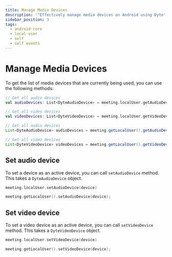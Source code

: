 ```yaml
---
title: Manage Media Devices
description: '"Effectively manage media devices on Android using Dyte''s documentation'
sidebar_position: 3
tags:
  - android-core
  - local-user
  - self
  - self events
---
```


# Manage Media Devices

To get the list of media devices that are currently being used, you can
use the following methods:

<Tabs groupId="android-core-local-user">
  <TabItem value="kotlin" label="Kotlin" default>

```kotlin
// Get all audio devices
val audioDevices: List<DyteAudioDevice> = meeting.localUser.getAudioDevices()

// Get all video devices
val videoDevices: List<DyteVideoDevice> = meeting.localUser.getVideoDevices()
```

  </TabItem>

  <TabItem value="java" label="Java" default>

```java
// Get all audio devices
List<DyteAudioDevice> audioDevices = meeting.getLocalUser().getAudioDevices();

// Get all video devices
List<DyteVideoDevice> videoDevices = meeting.getLocalUser().getVideoDevices();
```

  </TabItem>
</Tabs>

## Set audio device

To set a device as an active device, you can call `setAudioDevice` method. This
takes a `DyteAudioDevice` object.

<Tabs groupId="android-core-local-user">
  <TabItem value="kotlin" label="Kotlin" default>

```kotlin
meeting.localUser.setAudioDevice(device)
```

  </TabItem>

  <TabItem value="java" label="Java" default>

```kotlin
meeting.getLocalUser().setAudioDevice(device);
```

  </TabItem>
</Tabs>

## Set video device

To set a video device as an active device, you can call `setVideoDevice` method.
This takes a `DyteVideoDevice` object.

<Tabs groupId="android-core-local-user">
  <TabItem value="kotlin" label="Kotlin" default>

```kotlin
meeting.localUser.setVideoDevice(device)
```

  </TabItem>

  <TabItem value="java" label="Java" default>

```kotlin
meeting.getLocalUser().setVideoDevice(device);
```

  </TabItem>
</Tabs>

<head>
  <title>Android Core Manage Media Devices</title>
  <meta
    name="description"
    content="Effectively manage media devices on Android using Dyte's documentation, ensuring seamless user experiences."
  />
</head>
